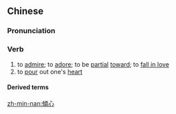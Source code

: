 {{also|倾心}}
==Chinese==
{{zh-forms|s=倾心}}

===Pronunciation===
{{zh-pron
|m=qīngxīn
|c=king1 sam1
|mn=kheng-sim
|cat=v
}}

===Verb===
{{zh-verb}}

# to [[admire]]; to [[adore]]; to be [[partial]] [[toward]]; to [[fall in love]]
# to [[pour]] out one's [[heart]]

====Derived terms====
{{zh-der|一見傾心|傾心吐膽|吐膽傾心}}

[[zh-min-nan:傾心]]